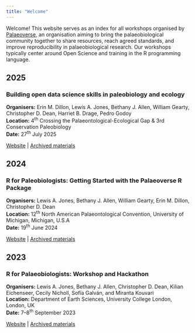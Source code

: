 ```yaml
---
title: "Welcome"
---
```


Welcome! This website serves as an index for all workshops organised by [Palaeoverse](https://palaeoverse.org), an organisation aiming to bring the palaeobiological community together to share resources, reach agreed standards, and improve reproducibility in palaeobiological research. Our workshops typically center around Open Science and training in the R programming language. 

## 2025

### Building open data science skills in paleobiology and ecology  
**Organisers:** Erin M. Dillon, Lewis A. Jones, Bethany J. Allen, William Gearty, Christopher D. Dean, Harriet B. Drage, Pedro Godoy  
**Location:** 4^th^ Crossing the Palaeontological-Ecological Gap & 3rd Conservation Paleobiology   
**Date:** 27^th^ July 2025

[Website](/2025-CPEG-workshop/index.qmd) | [Archived materials](https://github.com/palaeoverse/2025-CPEG-workshop)

## 2024  

### R for Paleobiologists: Getting Started with the Palaeoverse R Package  
**Organisers:** Lewis A. Jones, Bethany J. Allen, William Gearty, Erin M. Dillon, Christopher D. Dean  
**Location:** 12^th^ North American Palaeontological Convention, University of Michigan, Michigan, U.S.A  
**Date:** 19^th^ June 2024

[Website](/NAPC2024/index.qmd) | [Archived materials](https://github.com/palaeoverse/2024-NAPC-workshop)

## 2023

### R for Palaeobiologists: Workshop and Hackathon  
**Organisers:** Lewis A. Jones, Bethany J. Allen, Christopher D. Dean, Kilian Eichenseer, Cecily Nicholl, Sofía Galván, and Miranta Kouvari  
**Location:** Department of Earth Sciences, University College London, London, UK  
**Date:** 7--8^th^ September 2023

[Website](/UCL2023/index.qmd) | [Archived materials](https://github.com/palaeoverse/2023-UCL-hackathon)


